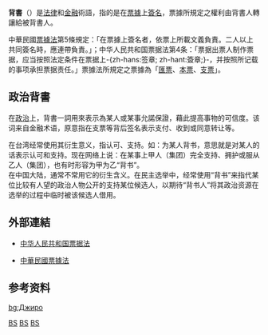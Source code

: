 
{{Globalize|area=中国大陆、台湾}}{{Not|背诵}}{{legal}}
'''背書'''（{{lang-en|Endorsement}}）是[[法律|法律]]和[[金融|金融]]術語，指的是在[[票據|票據]]上[[簽名|簽名]]，票據所規定之權利由背書人轉讓給被背書人。

中華民國[[票據法|票據法]]第5條規定：「在票據上簽名者，依票上所載文義負責。二人以上共同簽名時，應連帶負責。」；中华人民共和国票据法第4条：「票据出票人制作票据，应当按照法定条件在票据上-{zh-hans:签章; zh-hant:簽章;}-，并按照所记载的事项承担票据责任。」票據法所規定之票據為「[[匯票|匯票]]、[[本票|本票]]、[[支票|支票]]」。

==政治背書==
在[[政治|政治]]上，背書一詞用來表示為某人或某事允諾保證，藉此提高事物的可信度。该词来自金融术语，原意指在支票等背后签名表示支付、收到或同意转让等。

在台湾经常使用其衍生意义，指认可、支持。如：为某人背书，意思就是对某人的话表示认可和支持。现在网络上说：在某事上甲人（集团）完全支持、拥护或服从乙人（集团），也有时形容为甲为乙“背书”。<br />在中国大陆，通常不常用它的衍生含义。在民主选举中，经常使用“背书”来指代某位比较有人望的政治人物公开的支持某位候选人，以期待“背书人”将其政治资源在选举的过程中临时被该候选人借用。

==外部連結==
*{{zh-cn}} [http://www.gov.cn/banshi/2005-07/11/content_13699.htm 中华人民共和国票据法]
*{{zh-tw}} [https://law.moj.gov.tw/LawClass/LawAll.aspx?PCode=G0380028 中華民國票據法]

== 参考资料 ==
{{law-stub}}

[[Category:民法学|BS]]
[[Category:商法學|BS]]
[[Category:政治行為|BS]]

[[bg:Джиро|bg:Джиро]]